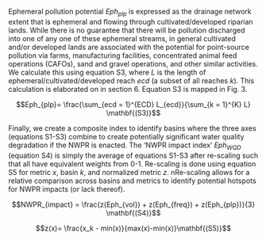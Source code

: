 Ephemeral pollution potential $Eph_{plp}$ is expressed as the drainage network extent that is ephemeral and flowing through cultivated/developed riparian lands. While there is no guarantee that there will be pollution discharged into one of any one of these ephemeral streams, in general cultivated and/or developed lands are associated with the potential for point-source pollution via farms, manufacturing facilities, concentrated animal feed operations (CAFOs), sand and gravel operations, and other similar activities. We calculate this using equation S3, where *L* is the length of ephemeral/cultivated/developed reach *ecd* (a subset of all reaches *k*). This calculation is elaborated on in section 6. Equation S3 is mapped in Fig. 3.

$$Eph_{plp}= \frac{\sum_{ecd = 1}^{ECD} L_{ecd}}{\sum_{k = 1}^{K} L} \mathbf{(S3)}$$

Finally, we create a composite index to identify basins where the three axes (equations S1-S3) combine to create potentially significant water quality degradation if the NWPR is enacted. The 'NWPR impact index' $Eph_{WQD}$ (equation S4) is simply the average of equations S1-S3 after re-scaling such that all have equivalent weights from 0-1. Re-scaling is done using equation S5 for metric *x*, basin *k*, and normalized metric *z*. nRe-scaling allows for a relative comparison across basins and metrics to identify potential hotspots for NWPR impacts (or lack thereof).

$$NWPR_{impact} = \frac{z(Eph_{vol}) + z(Eph_{freq}) + z(Eph_{plp})}{3} \mathbf{(S4)}$$


$$z(x)= \frac{x_k - min(x)}{max(x)-min(x)}\mathbf{(S5)}$$
